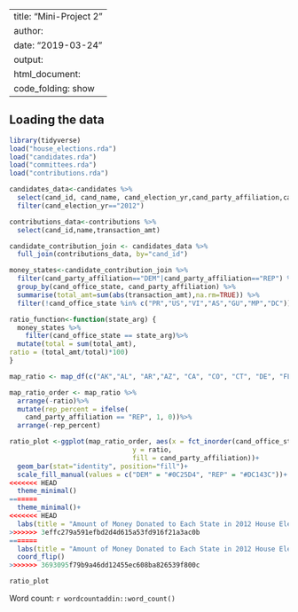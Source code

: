 
---
title: "Mini-Project 2"
author: 
date: "2019-03-24"
output: 
  html_document:
    code_folding: show
---
## Loading the data


```r
library(tidyverse)
load("house_elections.rda")
load("candidates.rda")
load("committees.rda")
load("contributions.rda")
```

```r
candidates_data<-candidates %>%
  select(cand_id, cand_name, cand_election_yr,cand_party_affiliation,cand_office_state) %>%
  filter(cand_election_yr=="2012")
```

```r
contributions_data<-contributions %>%
  select(cand_id,name,transaction_amt)
```

```r
candidate_contribution_join <- candidates_data %>%
  full_join(contributions_data, by="cand_id") 

```


```r
money_states<-candidate_contribution_join %>%
  filter(cand_party_affiliation=="DEM"|cand_party_affiliation=="REP") %>%
  group_by(cand_office_state, cand_party_affiliation) %>%
  summarise(total_amt=sum(abs(transaction_amt),na.rm=TRUE)) %>%
  filter(!cand_office_state %in% c("PR","US","VI","AS","GU","MP","DC"))
```

```r
ratio_function<-function(state_arg) {
  money_states %>%
    filter(cand_office_state == state_arg)%>%
  mutate(total = sum(total_amt),
ratio = (total_amt/total)*100)
}

map_ratio <- map_df(c("AK","AL", "AR","AZ", "CA", "CO", "CT", "DE", "FL", "GA", "HI", "IA", "ID", "IL", "IN", "KS", "KY", "LA", "MA", "MD", "ME", "MI", "MN", "MO", "MS", "MT", "NC", "ND", "NE", "NH", "NJ", "NM", "NV", "NY", "OH", "OK", "OR", "PA", "RI", "SC", "SD", "TN", "TX", "UT", "VA", "VT", "WA", "WI", "WV", "WY"),ratio_function)
```

```r
map_ratio_order <- map_ratio %>%
  arrange(-ratio)%>%
  mutate(rep_percent = ifelse(
    cand_party_affiliation == "REP", 1, 0))%>%
  arrange(-rep_percent)
```

```r
ratio_plot <-ggplot(map_ratio_order, aes(x = fct_inorder(cand_office_state), 
                               y = ratio, 
                               fill = cand_party_affiliation))+
  geom_bar(stat="identity", position="fill")+
  scale_fill_manual(values = c("DEM" = "#0C25D4", "REP" = "#DC143C"))+
<<<<<<< HEAD
  theme_minimal() 
=======
  theme_minimal()+
<<<<<<< HEAD
  labs(title = "Amount of Money Donated to Each State in 2012 House Election", x= "State", y="Percent of Total Donation Per Party")
>>>>>>> 3effc279a591efbd2d4d615a53fd916f21a3ac0b
=======
  labs(title = "Amount of Money Donated to Each State in 2012 House Election", x= "State", y="Percent of Total Donations By Party")+
  coord_flip()
>>>>>>> 3693095f79b9a46dd12455ec608ba826539f800c

ratio_plot
```

Word count: `r wordcountaddin::word_count()`